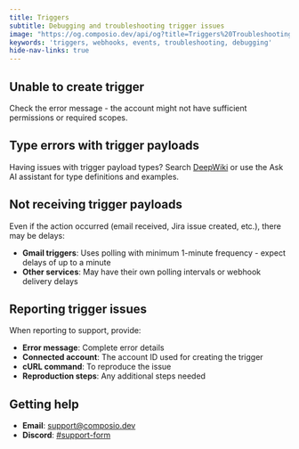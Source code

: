 ```yaml
---
title: Triggers
subtitle: Debugging and troubleshooting trigger issues
image: "https://og.composio.dev/api/og?title=Triggers%20Troubleshooting"
keywords: 'triggers, webhooks, events, troubleshooting, debugging'
hide-nav-links: true
---
```


## Unable to create trigger

Check the error message - the account might not have sufficient permissions or required scopes.

## Type errors with trigger payloads

Having issues with trigger payload types? Search [DeepWiki](https://deepwiki.com/ComposioHQ/composio) or use the Ask AI assistant for type definitions and examples.

## Not receiving trigger payloads

Even if the action occurred (email received, Jira issue created, etc.), there may be delays:

- **Gmail triggers**: Uses polling with minimum 1-minute frequency - expect delays of up to a minute
- **Other services**: May have their own polling intervals or webhook delivery delays

## Reporting trigger issues

When reporting to support, provide:

- **Error message**: Complete error details
- **Connected account**: The account ID used for creating the trigger
- **cURL command**: To reproduce the issue
- **Reproduction steps**: Any additional steps needed

## Getting help

- **Email**: support@composio.dev
- **Discord**: [#support-form](https://discord.com/channels/1170785031560646836/1268871288156323901)